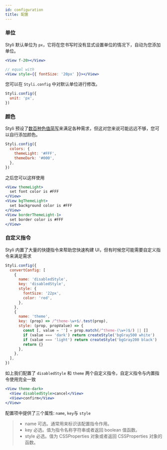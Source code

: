 ```yaml
---
id: configuration
title: 配置
---
```


### 单位

Styli 默认单位为 `px`，它将在您书写时没有显式设置单位的情况下，自动为您添加单位。

```jsx
<View f-20></View>

// equal with
<View style={{ fontSize: '20px' }}></View>
```

您可以在 `Styli.config` 中对默认单位进行修改。

```jsx
Styli.config({
  unit: 'px',
})
```

### 颜色

Styli 预设了[数百种色值简写](preset-color)来满足各种需求，但这对您来说可能远远不够，您可以自行添加颜色。

```jsx
Styli.config({
  colors: {
    themeLight: '#FFF',
    themeDark: '#000',
  },
})
```

之后您可以这样使用

```jsx
<View themeLight>
  set font color is #FFF
</View>
<View bgThemeLight>
  set background color is #FFF
</View>
<View borderThemeLight-1>
  set border color is #FFF
</View>
```

### 自定义指令

Styli 内置了大量的快捷指令来帮助您快速构建 UI，但有时候您可能需要自定义指令来满足需求

```jsx
Styli.config({
  convertConfig: [
    {
      name: 'disabledStyle',
      key: 'disabledStyle',
      style: {
        fontSize: '22px',
        color: 'red',
      },
    },
    {
      name: 'theme',
      key: (prop) => /^theme-\w+$/.test(prop),
      style: (prop, propValue) => {
        const [, value = ''] = prop.match(/^theme-(\w+)$/) || []
        if (value === 'dark') return createStyle('bgGray500 white')
        if (value === 'light') return createStyle('bgGray200 black')
        return {}
      },
    },
  ],
})
```

如上我们配置了 `disabledStyle` 和 `theme` 两个自定义指令，自定义指令与内置指令使用完全一致

```jsx
<View theme-dark>
  <View disabledStyle>cancel</View>
  <View>confirm</View>
</View>
```

配置项中提供了三个属性: `name`, `key`与 `style`

> - name 可选。通常用来标识该配置指令作用。
> - key 必选。值为指令名称字符串或者返回 boolean 值函数。
> - style 必选。值为 CSSProperties 对象或者返回 CSSProperties 对象的函数。
